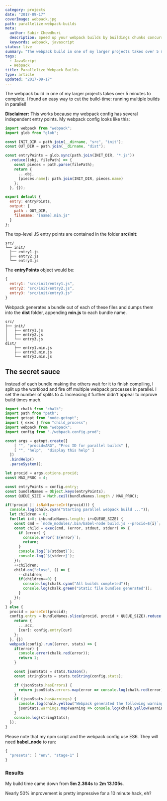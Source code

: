 ```yaml
---
category: projects
date: "2017-09-17"
coverImage: webpack.jpg
path: parallelize-webpack-builds
meta:
  author: Subir Chowdhuri
  description: Speed up your webpack builds by buildings chunks concurrently
  keywords: webpack, javascript
status: live
summary: "The webpack build in one of my larger projects takes over 5 minutes to complete. I found an easy way to cut the build-time: running multiple builds in parallel!"
tags:
  - JavaScript
  - Webpack
title: Parallelize Webpack Builds
type: article
updated: "2017-09-17"
---
```


The webpack build in one of my larger projects takes over 5 minutes to complete. I found an easy way to cut the build-time: running multiple builds in parallel!

__Disclaimer:__ This works because my webpack config has several independent entry points. My webpack config looks like this:

```js
import webpack from "webpack";
import glob from "glob";

const INIT_DIR = path.join(__dirname, "src", "init");
const OUT_DIR = path.join(__dirname, "dist");

const entryPoints = glob.sync(path.join(INIT_DIR, "*.js"))
  .reduce((obj, filePath) => {
    const pieces = path.parse(filePath);
    return {
      ...obj,
      [pieces.name]: path.join(INIT_DIR, pieces.name)
    };
  }, {});

export default {
  entry: entryPoints,
  output: {
    path : OUT_DIR,
    filename: "[name].min.js"
  }
};
```

The top-level JS entry points are contained in the folder __src/init__:

```
src/
└── init/
  ├── entry1.js
  ├── entry2.js
  └── entry3.js
```

The __entryPoints__ object would be:

```js
{
  entry1: "src/init/entry1.js",
  entry2: "src/init/entry2.js",
  entry3: "src/init/entry3.js"
}
```

Webpack generates a bundle out of each of these files and dumps them into the  __dist__ folder, appending __min.js__ to each bundle name.

```
src/
├── init/
│   ├── entry1.js
│   ├── entry2.js
│   └── entry3.js
dist/
    ├── entry1.min.js
    ├── entry2.min.js
    └── entry3.min.js
```

## The secret sauce
Instead of each bundle making the others wait for it to finish compiling, I split up the workload and fire off multiple webpack processes in parallel. I set the number of splits to 4. Increasing it further didn't appear to improve build times much.

```js
import chalk from "chalk";
import path from "path";
import getopt from "node-getopt";
import { exec } from "child_process";
import webpack from "webpack";
import config from "./webpack.config.prod";

const args = getopt.create([
    [ "", "procid=ARG", "Proc ID for parallel builds" ],
    [ "", "help",  "display this help" ]
  ])
  .bindHelp()
  .parseSystem();

let procid = args.options.procid;
const MAX_PROC = 4;

const entryPoints = config.entry;
const bundleNames = Object.keys(entryPoints);
const QUEUE_SIZE = Math.ceil(bundleNames.length / MAX_PROC);

if(!procid || isNaN(parseInt(procid))) {
  console.log(chalk.cyan("Starting parallel webpack build ..."));
  let children = 0;
  for(let i=0; i<bundleNames.length; i+=QUEUE_SIZE) {
    const cmd = `node_modules/.bin/babel-node build.js --procid=${i}`;
    const child = exec(cmd, (error, stdout, stderr) => {
      if (error) {
        console.error(`${error}`);
        return;
      }
      console.log(`${stdout}`);
      console.log(`${stderr}`);
    });
    ++children;
    child.on("close", () => {
      --children;
      if(children==0) {
        console.log(chalk.cyan("All builds completed"));
        console.log(chalk.green("Static file bundles generated"));
      }
    });
  }
} else {
  procid = parseInt(procid);
  config.entry = bundleNames.slice(procid, procid + QUEUE_SIZE).reduce((acc, cur) => {
    return {
      ...acc,
      [cur]: config.entry[cur]
    };
  }, {})
  webpack(config).run((error, stats) => {
    if(error) {
      console.error(chalk.red(error));
      return 1;
    }

    const jsonStats = stats.toJson();
    const stringStats = stats.toString(config.stats);

    if (jsonStats.hasErrors) {
      return jsonStats.errors.map(error => console.log(chalk.red(error)));
    }
    if (jsonStats.hasWarnings) {
      console.log(chalk.yellow("Webpack generated the following warnings: "));
      jsonStats.warnings.map(warning => console.log(chalk.yellow(warning)));
    }
    console.log(stringStats);
  });
}
```

Please note that my npm script and the webpack config use ES6. They will need __babel_node__ to run:

```js
{
  "presets": [ "env", "stage-1" ]
}
```

### Results
My build time came down from __5m 2.364s__ to __2m 13.105s__.

Nearly 50% improvement is pretty impressive for a 10 minute hack, eh?
